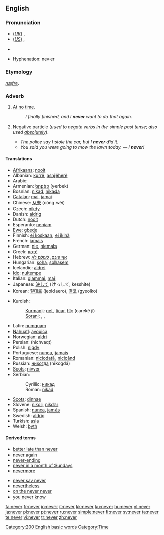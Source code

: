 {{wikipedia}}
==English==

{{rank|first|down|good|99|never|shall|most|where}}

===Pronunciation===
* (''[[Received Pronunciation|UK]]'') {{IPA|/ˈnɛvə/}}, {{SAMPA|/"nEv@/}}
* (''[[General American|US]]'') {{IPA|/ˈnɛvɚ/}}, {{SAMPA|/"nEv@`/}}
* {{audio|en-us-never.ogg|Audio (US)}}
*: {{rhymes|ɛvə(r)}}
* Hyphenation: nev&middot;er

===Etymology===
{{OE.}} ''[[næfre]]''.

===Adverb===
{{en-adv|-}}

# [[at|At]] [[no]] [[time]].
#: ''I finally finished, and I '''never''' want to do that again.''
# {{colloquial}} Negative particle (''used to negate verbs in the simple past tense; also used [[absolutely]]'').
#* ''The police say I stole the car, but I '''never''' did it.''
#* ''You said you were going to mow the lawn today.'' &mdash; ''I '''never'''!''<!--example of "never" used absolutely in this sense-->

====Translations====
{{trans-top|at no time}}
* [[Afrikaans]]: [[nooit]]
* Albanian: [[kurrë]], [[asnjëherë]]
* Arabic: {{Arab|[[ابدا|أبَدًا]]}} {{IPAchar|(’ábadan)}}
* Armenian: [[երբեք]] (yerbek)
* Bosnian: [[nikad#Bosnian|nikad]], [[nikada]]
* [[Catalan]]: [[mai]], [[jamai]]
* Chinese: [[从未]] (cóng wèi)
* Czech: [[nikdy]]
* Danish: [[aldrig]]
* Dutch: [[nooit]]
* Esperanto: [[neniam]]
* [[Ewe]]: [[gbeɖe]]
* Finnish: [[ei koskaan]], [[ei ikinä]]
* French: [[jamais]]
* German: [[nie]], [[niemals]]
* Greek: [[ποτέ]]
* Hebrew: [[אף פעם]], [[לעולם לא]]
* Hungarian: [[soha]], [[sohasem]]
* Icelandic: [[aldrei]]
* [[Ido]]: [[nultempe]]
* Italian: [[giammai]], [[mai#Italian|mai]]
* Japanese: [[決して]] (けっして, kesshite)
* Korean: [[절대로]] (jeoldaero), [[결코]] (gyeolko)
{{trans-mid}}
* Kurdish:
*: [[Kurmanji]]: [[qet]], [[ticar]], [[hîç]] (carekê jî)
*: [[Sorani]]: {{KUchar|[[هیچ]]}}, {{KUchar|[[قه‌د]]}}, {{KUchar|[[هه‌رگیز]]}}
* Latin: [[numquam]]
* [[Nahuatl]]: [[ayouica]]
* Norwegian: [[aldri]]
* Persian: {{fa-Arab|[[هیچ وقت]]}} (hichvaqt)
* Polish: [[nigdy]]
* Portuguese: [[nunca]], [[jamais]]
* Romanian: [[niciodată]], [[nicicând]]
* Russian: [[никогда]] (nikogdá)
* [[Scots]]: [[nivver]]
* Serbian:
*: Cyrillic: [[никад#Serbian|никад]]
*: Roman: [[nikad#Serbian|nikad]]
* [[Scots]]: [[dinnae]]
* Slovene: [[nikoli]], [[nikdar]]
* Spanish: [[nunca]], [[jamás]]
* Swedish: [[aldrig]]
* Turkish: [[asla]]
* Welsh: [[byth]]
{{trans-bottom}}

{{trans-top|nonstandard: did not}}
{{trans-mid}}
{{trans-bottom}}

====Derived terms====
{{rel-top|terms derived from ''never''}}
* [[better late than never]]
* [[never again]]
* [[never-ending]]
* [[never in a month of Sundays]]
* [[nevermore]]
{{rel-mid}}
* [[never say never]]
* [[nevertheless]]
* [[on the never never]]
* [[you never know]]
{{rel-bottom}}

[[Category:200 English basic words]]
[[Category:Time]]

[[fa:never]]
[[fr:never]]
[[io:never]]
[[it:never]]
[[kk:never]]
[[ku:never]]
[[hu:never]]
[[nl:never]]
[[ja:never]]
[[pl:never]]
[[pt:never]]
[[ru:never]]
[[simple:never]]
[[fi:never]]
[[sv:never]]
[[ta:never]]
[[te:never]]
[[vi:never]]
[[tr:never]]
[[zh:never]]